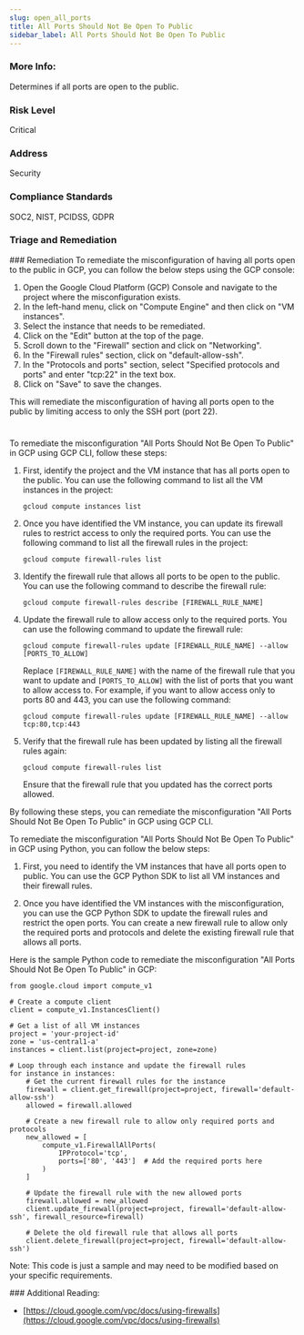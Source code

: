 ```yaml
---
slug: open_all_ports
title: All Ports Should Not Be Open To Public
sidebar_label: All Ports Should Not Be Open To Public
---
```


### More Info:

Determines if all ports are open to the public.

### Risk Level

Critical

### Address

Security

### Compliance Standards

SOC2, NIST, PCIDSS, GDPR


### Triage and Remediation
<Tabs>
<Tab title='Remediation'>
### Remediation

<AccordionGroup>
<Accordion title='Using Console' defaultOpen='true'>
To remediate the misconfiguration of having all ports open to the public in GCP, you can follow the below steps using the GCP console:

1. Open the Google Cloud Platform (GCP) Console and navigate to the project where the misconfiguration exists.
2. In the left-hand menu, click on "Compute Engine" and then click on "VM instances".
3. Select the instance that needs to be remediated.
4. Click on the "Edit" button at the top of the page.
5. Scroll down to the "Firewall" section and click on "Networking".
6. In the "Firewall rules" section, click on "default-allow-ssh".
7. In the "Protocols and ports" section, select "Specified protocols and ports" and enter "tcp:22" in the text box.
8. Click on "Save" to save the changes.

This will remediate the misconfiguration of having all ports open to the public by limiting access to only the SSH port (port 22).

#
</Accordion>

<Accordion title='Using CLI'>
To remediate the misconfiguration "All Ports Should Not Be Open To Public" in GCP using GCP CLI, follow these steps:

1. First, identify the project and the VM instance that has all ports open to the public. You can use the following command to list all the VM instances in the project:

   ```
   gcloud compute instances list
   ```

2. Once you have identified the VM instance, you can update its firewall rules to restrict access to only the required ports. You can use the following command to list all the firewall rules in the project:

   ```
   gcloud compute firewall-rules list
   ```

3. Identify the firewall rule that allows all ports to be open to the public. You can use the following command to describe the firewall rule:

   ```
   gcloud compute firewall-rules describe [FIREWALL_RULE_NAME]
   ```

4. Update the firewall rule to allow access only to the required ports. You can use the following command to update the firewall rule:

   ```
   gcloud compute firewall-rules update [FIREWALL_RULE_NAME] --allow [PORTS_TO_ALLOW]
   ```

   Replace `[FIREWALL_RULE_NAME]` with the name of the firewall rule that you want to update and `[PORTS_TO_ALLOW]` with the list of ports that you want to allow access to. For example, if you want to allow access only to ports 80 and 443, you can use the following command:

   ```
   gcloud compute firewall-rules update [FIREWALL_RULE_NAME] --allow tcp:80,tcp:443
   ```

5. Verify that the firewall rule has been updated by listing all the firewall rules again:

   ```
   gcloud compute firewall-rules list
   ```

   Ensure that the firewall rule that you updated has the correct ports allowed.

By following these steps, you can remediate the misconfiguration "All Ports Should Not Be Open To Public" in GCP using GCP CLI.
</Accordion>

<Accordion title='Using Python'>
To remediate the misconfiguration "All Ports Should Not Be Open To Public" in GCP using Python, you can follow the below steps:

1. First, you need to identify the VM instances that have all ports open to public. You can use the GCP Python SDK to list all VM instances and their firewall rules.

2. Once you have identified the VM instances with the misconfiguration, you can use the GCP Python SDK to update the firewall rules and restrict the open ports. You can create a new firewall rule to allow only the required ports and protocols and delete the existing firewall rule that allows all ports.

Here is the sample Python code to remediate the misconfiguration "All Ports Should Not Be Open To Public" in GCP:

```
from google.cloud import compute_v1

# Create a compute client
client = compute_v1.InstancesClient()

# Get a list of all VM instances
project = 'your-project-id'
zone = 'us-central1-a'
instances = client.list(project=project, zone=zone)

# Loop through each instance and update the firewall rules
for instance in instances:
    # Get the current firewall rules for the instance
    firewall = client.get_firewall(project=project, firewall='default-allow-ssh')
    allowed = firewall.allowed

    # Create a new firewall rule to allow only required ports and protocols
    new_allowed = [
        compute_v1.FirewallAllPorts(
            IPProtocol='tcp',
            ports=['80', '443']  # Add the required ports here
        )
    ]

    # Update the firewall rule with the new allowed ports
    firewall.allowed = new_allowed
    client.update_firewall(project=project, firewall='default-allow-ssh', firewall_resource=firewall)

    # Delete the old firewall rule that allows all ports
    client.delete_firewall(project=project, firewall='default-allow-ssh')
```

Note: This code is just a sample and may need to be modified based on your specific requirements.
</Accordion>

</AccordionGroup>
</Tab>
</Tabs>
### Additional Reading:

- [https://cloud.google.com/vpc/docs/using-firewalls](https://cloud.google.com/vpc/docs/using-firewalls) 

